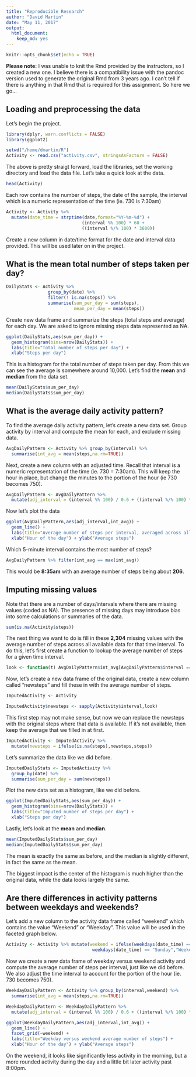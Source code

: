 ```yaml
---
title: "Reproducible Research"
author: "David Martin"
date: "May 11, 2017"
output: 
  html_document: 
    keep_md: yes
---
```


```r
knitr::opts_chunk$set(echo = TRUE)
```

**Please note:** I was unable to knit the Rmd provided by the instructors, so I created a new one.  I believe there is a compatibility issue with the pandoc version used to generate the original Rmd from 3 years ago.  I can't tell if there is anything in that Rmd that is required for this assignment.  So here we go...


## Loading and preprocessing the data

Let's begin the project.

```r
library(dplyr, warn.conflicts = FALSE)
library(ggplot2)

setwd("/home/dmartin/R")
Activity <- read.csv("activity.csv", stringsAsFactors = FALSE)
```

The above is pretty straigt forward, load the libraries, set the working directory and load the data file.  Let's take a quick look at the data.

```r
head(Activity)
```

Each row contains the number of steps, the date of the sample, the interval which is a numeric representation of the time (ie. 730 is 7:30am)

```r
Activity <- Activity %>%
  mutate(date_time = strptime(date,format="%Y-%m-%d") +
                             (interval %% 100) * 60 +
                             ((interval %/% 100) * 3600))
```

Create a new column in date/time format for the date and interval data provided.  This will be used later on in the project.



## What is the mean total number of steps taken per day?

```r
DailyStats <- Activity %>%
                group_by(date) %>%
                filter(! is.na(steps)) %>%
                summarise(sum_per_day = sum(steps),
                          mean_per_day = mean(steps))
```

Create new data frame and summarize the steps (total steps and average) for each day.  We are asked to ignore missing steps data represented as NA.

```r
ggplot(DailyStats,aes(sum_per_day)) +
  geom_histogram(bins=nrow(DailyStats)) +
  labs(title="Total number of steps per day") +
  xlab("Steps per day")
```

This is a histogram for the total number of steps taken per day.  From this we can see the average is somewhere around 10,000.  Let's find the **mean** and **median** from the data set.

```r
mean(DailyStats$sum_per_day)
median(DailyStats$sum_per_day)
```



## What is the average daily activity pattern?

To find the average daily activity pattern, let's create a new data set.  Group activity by interval and compute the mean for each, and exclude missing data.

```r
AvgDailyPattern <- Activity %>% group_by(interval) %>%
  summarise(int_avg = mean(steps,na.rm=TRUE))
```

Next, create a new column with an adjusted time.  Recall that interval is a numeric representation of the time (ie. 730 = 7:30am).  This will keep the hour in place, but change the minutes to the portion of the hour (ie 730 becomes 750).

```r
AvgDailyPattern <- AvgDailyPattern %>%
  mutate(adj_interval = (interval %% 100) / 0.6 + ((interval %/% 100) * 100))
```

Now let's plot the data

```r
ggplot(AvgDailyPattern,aes(adj_interval,int_avg)) +
  geom_line() +
  labs(title="Average number of steps per interval, averaged across all days") +
  xlab("Hour of the day") + ylab("Average steps")
```

Which 5-minute interval contains the most number of steps?

```r
AvgDailyPattern %>% filter(int_avg == max(int_avg))
```

This would be **8:35am** with an average number of steps being about **206**.




## Imputing missing values

Note that there are a number of days/intervals where there are missing values (coded as NA). The presence of missing days may introduce bias into some calculations or summaries of the data.

```r
sum(is.na(Activity$steps))
```

The next thing we want to do is fill in these **2,304** missing values with the average number of steps across all available data for that time interval.  To do this, let's first create a function to lookup the average number of steps for a given time interval.

```r
look <- function(t) AvgDailyPattern$int_avg[AvgDailyPattern$interval == t]
```

Now, let's create a new data frame of the original data, create a new column called "newsteps" and fill these in with the average number of steps.

```r
ImputedActivity <- Activity

ImputedActivity$newsteps <- sapply(Activity$interval,look)
```

This first step may not make sense, but now we can replace the newsteps with the original steps where that data is available.  If it's not available, then keep the average that we filled in at first.

```r
ImputedActivity <- ImputedActivity %>%
  mutate(newsteps = ifelse(is.na(steps),newsteps,steps))
```

Let's summarize the data like we did before.

```r
ImputedDailyStats <- ImputedActivity %>%
  group_by(date) %>%
  summarise(sum_per_day = sum(newsteps))
```

Plot the new data set as a histogram, like we did before.

```r
ggplot(ImputedDailyStats,aes(sum_per_day)) +
  geom_histogram(bins=nrow(DailyStats)) +
  labs(title="Imputed number of steps per day") +
  xlab("Steps per day")
```

Lastly, let's look at the **mean** and **median**.

```r
mean(ImputedDailyStats$sum_per_day)
median(ImputedDailyStats$sum_per_day)
```

The mean is exactly the same as before, and the median is slightly different, in fact the same as the mean.

The biggest impact is the center of the histogram is much higher than the original data, while the data looks largely the same.



## Are there differences in activity patterns between weekdays and weekends?

Let's add a new column to the activity data frame called "weekend" which contains the value "Weekend" or "Weekday".  This value will be used in the faceted graph below.

```r
Activity <- Activity %>% mutate(weekend = ifelse(weekdays(date_time) == "Saturday" |
                                 weekdays(date_time) == "Sunday","Weekend","Weekday"))
```

Now we create a new data frame of weekday versus weekend activity and compute the average number of steps per interval, just like we did before.  We also adjust the time interval to account for the portion of the hour (ie. 730 becomes 750).

```r
WeekdayDailyPattern <- Activity %>% group_by(interval,weekend) %>%
  summarise(int_avg = mean(steps,na.rm=TRUE))

WeekdayDailyPattern <- WeekdayDailyPattern %>%
  mutate(adj_interval = (interval %% 100) / 0.6 + ((interval %/% 100) * 100))
```

```r
ggplot(WeekdayDailyPattern,aes(adj_interval,int_avg)) +
  geom_line() +
  facet_grid(~weekend) +
  labs(title="Weekday versus weekend average number of steps") +
  xlab("Hour of the day") + ylab("Average steps")
```

On the weekend, it looks like significantly less activity in the morning, but a more rounded activity during the day and a little bit later activity past 8:00pm.



